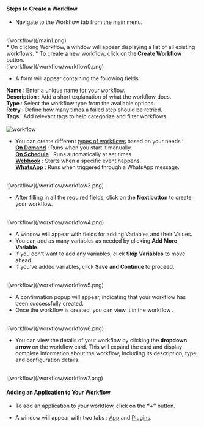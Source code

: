 #### <b>Steps to Create a Workflow</b>

* Navigate to the Workflow tab from the main menu.
<br />
![workflow](/main1.png)<br  />
* On clicking Workflow, a window will appear displaying a list of all existing workflows.
* To create a new workflow, click on the<b> Create Workflow</b> button.
<br />
![workflow](/workflow/workflow0.png)<br  />

* A form will appear containing the following fields:

<b>Name</b> : Enter a unique name for your workflow.<br  />
<b>Description</b> : Add a short explanation of what the workflow does.<br  />
<b>Type</b> : Select the workflow type from the available options.<br  />
<b>Retry</b> : Define how many times a failed step should be retried.<br  />
<b>Tags </b>: Add relevant tags to help categorize and filter workflows.<br  />
<br />
![workflow](/workflow/workflow2.png)<br  />
* You can create different [types of workflows](/workflow/typesofworkflow) based on your needs :<br  />
<b> [On Demand](/workflow/typesofworkflow/ondemand)</b> : Runs when you start it manually.<br  />
<b> [On Schedule](/workflow/typesofworkflow/onschdule)</b> : Runs automatically at set times<br  />
<b> [Webhook](/workflow/typesofworkflow/webhook)</b> : Starts when a specific event happens.<br  />
<b> [WhatsApp](/workflow/typesofworkflow/whatapps)</b> : Runs when triggered through a WhatsApp message.

<br />
![workflow](/workflow/workflow3.png)<br  />

* After filling in all the required fields, click on the <b>Next button</b> to create your workflow.
<br />
![workflow](/workflow/workflow4.png)<br  />

* A window will appear with fields for adding Variables and their Values.
* You can add as many variables as needed by clicking <b>Add More Variable</b>.
* If you don’t want to add any variables, click <b>Skip Variables</b> to move ahead.
* If you’ve added variables, click <b>Save and Continue </b>to proceed.
<br />
![workflow](/workflow/workflow5.png)<br  />

* A confirmation popup will appear, indicating that your workflow has been successfully created.
* Once the workflow is created, you can view it in the workflow .
<br />
![workflow](/workflow/workflow6.png)<br  />

* You can view the details of your workflow by clicking the <b>dropdown arrow</b> on the workflow card. This will expand the card and display complete information about the workflow, including its description, type, and configuration details.
<br />
![workflow](/workflow/workflow7.png)<br  />

#### Adding an Application to Your Workflow

* To add an application to your workflow, click on the <b>“+” </b>button.

* A window will appear with two tabs : [App](/workflow/typesofactivities) and [Plugins](/plugin/introduction).